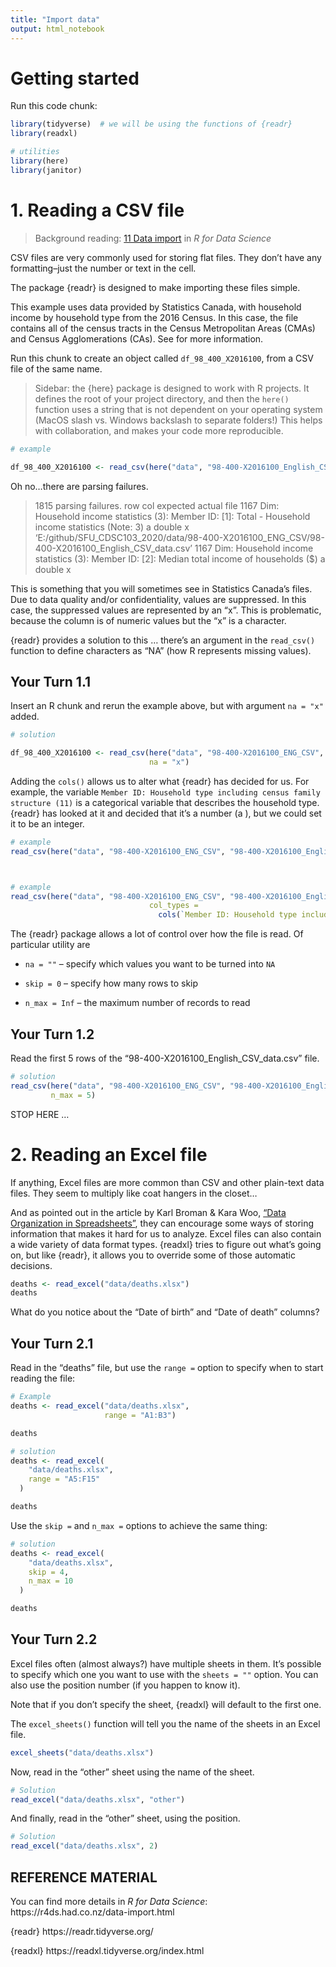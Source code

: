 ```yaml
---
title: "Import data"
output: html_notebook
---
```


<!-- This file by Martin Monkman is licensed under a Creative Commons Attribution 4.0 International License. 
Some of it comes straight from Hadley Wickham & Garrett Grolemund's book _R for Data Science_, found online here: https://r4ds.had.co.nz/
It uses great swaths of content from the tidyverse reference material for {readr} and {readxl}, by RStudio. 
You can find that material here: 
https://readr.tidyverse.org/index.html 
https://readxl.tidyverse.org/index.html
-->


# Getting started

Run this code chunk:

```r

library(tidyverse)  # we will be using the functions of {readr}
library(readxl)

# utilities
library(here)
library(janitor)

```



# 1. Reading a CSV file

> Background reading: [11 Data import](https://r4ds.had.co.nz/data-import.html) in _R for Data Science_



CSV files are very commonly used for storing flat files. They don't have any formatting--just the number or text in the cell.

The package {readr} is designed to make importing these files simple.


This example uses data provided by Statistics Canada, with household income by household type from the 2016 Census. In this case, the file contains all of the census tracts in the Census Metropolitan Areas (CMAs) and Census Agglomerations (CAs). See [](..\scr\census_data_sources.Rmd) for more information. 

Run this chunk to create an object called `df_98_400_X2016100`, from a CSV file of the same name.

> Sidebar: the {here} package is designed to work with R projects. It defines the root of your project directory, and then the `here()` function uses a string that is not dependent on your operating system (MacOS slash vs. Windows backslash to separate folders!) This helps with collaboration, and makes your code more reproducible.


```r
# example

df_98_400_X2016100 <- read_csv(here("data", "98-400-X2016100_English_CSV_data.csv"))

```

Oh no...there are parsing failures.

>1815 parsing failures.
 row                                                                                                 col expected actual                                                                                           file
1167 Dim: Household income statistics (3): Member ID: [1]: Total - Household income statistics (Note: 3) a double      x 'E:/github/SFU_CDSC103_2020/data/98-400-X2016100_ENG_CSV/98-400-X2016100_English_CSV_data.csv'
1167 Dim: Household income statistics (3): Member ID: [2]: Median total income of households ($)         a double      x 


This is something that you will sometimes see in Statistics Canada's files. Due to data quality and/or confidentiality, values are suppressed. In this case, the suppressed values are represented by an "x". This is problematic, because the column is of numeric values but the "x" is a character.

{readr} provides a solution to this ... there's an argument in the `read_csv()` function to define characters as "NA" (how R represents missing values).

## Your Turn 1.1

Insert an R chunk and rerun the example above, but with argument `na = "x" ` added.

```r
# solution

df_98_400_X2016100 <- read_csv(here("data", "98-400-X2016100_ENG_CSV", "98-400-X2016100_English_CSV_data.csv"),
                               na = "x")

```

Adding the `cols()` allows us to alter what {readr} has decided for us. For example, the variable `Member ID: Household type including census family structure (11)` is a categorical variable that describes the household type. {readr} has looked at it and decided that it's a number (a <dbl>), but we could set it to be an integer.

```r
# example
read_csv(here("data", "98-400-X2016100_ENG_CSV", "98-400-X2016100_English_CSV_data.csv"))



# example
read_csv(here("data", "98-400-X2016100_ENG_CSV", "98-400-X2016100_English_CSV_data.csv"),
                               col_types =
                                 cols(`Member ID: Household type including census family structure (11)` = col_integer()))


```





The {readr} package allows a lot of control over how the file is read. Of particular utility are 

* `na = ""` -- specify which values you want to be turned into `NA`

* `skip = 0` -- specify how many rows to skip 

* `n_max = Inf` -- the maximum number of records to read


## Your Turn 1.2

Read the first 5 rows of the "98-400-X2016100_English_CSV_data.csv" file.

```r
# solution
read_csv(here("data", "98-400-X2016100_ENG_CSV", "98-400-X2016100_English_CSV_data.csv"),
         n_max = 5)


```




STOP HERE ...


# 2. Reading an Excel file

If anything, Excel files are more common than CSV and other plain-text data files. They seem to multiply like coat hangers in the closet...

And as pointed out in the article by Karl Broman & Kara Woo, ["Data Organization in Spreadsheets"](https://www.tandfonline.com/doi/full/10.1080/00031305.2017.1375989), they can encourage some ways of storing information that makes it hard for us to analyze. Excel files can also contain a wide variety of data format types. {readxl} tries to figure out what's going on, but like {readr}, it allows you to override some of those automatic decisions.


```r
deaths <- read_excel("data/deaths.xlsx")
deaths
```

What do you notice about the "Date of birth" and "Date of death" columns?


## Your Turn 2.1

Read in the "deaths" file, but use the `range = ` option to specify when to start reading the file:


```r
# Example
deaths <- read_excel("data/deaths.xlsx", 
                     range = "A1:B3")

deaths

# solution
deaths <- read_excel(
    "data/deaths.xlsx",
    range = "A5:F15"
  )

deaths

```


Use the `skip =` and `n_max =` options to achieve the same thing:

```r

# solution
deaths <- read_excel(
    "data/deaths.xlsx",
    skip = 4,
    n_max = 10
  )

deaths


```


## Your Turn 2.2

Excel files often (almost always?) have multiple sheets in them. It's possible to specify which one you want to use with the `sheets = ""` option. You can also use the position number (if you happen to know it). 

Note that if you don't specify the sheet, {readxl} will default to the first one.

The `excel_sheets()` function will tell you the name of the sheets in an Excel file.

```r
excel_sheets("data/deaths.xlsx")

```

Now, read in the "other" sheet using the name of the sheet.


```r

# Solution
read_excel("data/deaths.xlsx", "other")


```

And finally, read in the "other" sheet, using the position.

```r
# Solution
read_excel("data/deaths.xlsx", 2)

```




## REFERENCE MATERIAL

You can find more details in _R for Data Science_:
https://r4ds.had.co.nz/data-import.html


{readr} 
https://readr.tidyverse.org/

{readxl}
https://readxl.tidyverse.org/index.html


